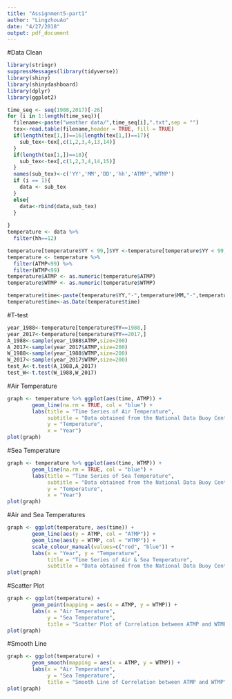 ```yaml
---
title: "Assignment5-part1"
author: "LingzhouAo"
date: "4/27/2018"
output: pdf_document
---
```

#Data Clean
```r
library(stringr)
suppressMessages(library(tidyverse))
library(shiny)
library(shinydashboard)
library(dplyr)
library(ggplot2)

time_seq <- seq(1988,2017)[-26]
for (i in 1:length(time_seq)){
  filename<-paste("weather data/",time_seq[i],".txt",sep = "")
  tex<-read.table(filename,header = TRUE, fill = TRUE)
  if(length(tex[1,])==16|length(tex[1,])==17){
    sub_tex<-tex[,c(1,2,3,4,13,14)]
  }
  if(length(tex[1,])==18){
    sub_tex<-tex[,c(1,2,3,4,14,15)]
  }
  names(sub_tex)<-c('YY','MM','DD','hh','ATMP','WTMP')
  if (i == 1){
    data <- sub_tex
  }
  else{
    data<-rbind(data,sub_tex)
  }
  
}
temperature <- data %>%
  filter(hh==12)

temperature[temperature$YY < 99,]$YY <-temperature[temperature$YY < 99,]$YY + 1900
temperature <- temperature %>%
  filter(ATMP<99) %>%
  filter(WTMP<99)
temperature$ATMP <- as.numeric(temperature$ATMP)
temperature$WTMP <- as.numeric(temperature$WTMP)

temperature$time<-paste(temperature$YY,"-",temperature$MM,"-",temperature$DD,sep = "")
temperature$time<-as.Date(temperature$time)
```

#T-test
```r
year_1988<-temperature[temperature$YY==1988,]
year_2017<-temperature[temperature$YY==2017,]
A_1988<-sample(year_1988$ATMP,size=200)
A_2017<-sample(year_2017$ATMP,size=200)
W_1988<-sample(year_1988$WTMP,size=200)
W_2017<-sample(year_2017$WTMP,size=200)
test_A<-t.test(A_1988,A_2017)
test_W<-t.test(W_1988,W_2017)
```

#Air Temperature
```r
graph <- temperature %>% ggplot(aes(time, ATMP)) +
        geom_line(na.rm = TRUE, col = "blue") +
        labs(title = "Time Series of Air Temperature",
             subtitle = "Data obtained from the National Data Buoy Center",
             y = "Temperature",
             x = "Year")
plot(graph)
```

#Sea Temperature
```r
graph <- temperature %>% ggplot(aes(time, WTMP)) +
        geom_line(na.rm = TRUE, col = "blue") +
        labs(title = "Time Series of Sea Temperature",
             subtitle = "Data obtained from the National Data Buoy Center",
             y = "Temperature",
             x = "Year")
plot(graph)
```

#Air and Sea Temperatures
```r
graph <- ggplot(temperature, aes(time)) + 
        geom_line(aes(y = ATMP, col = "ATMP")) + 
        geom_line(aes(y = WTMP, col = "WTMP")) +
        scale_colour_manual(values=c("red", "blue")) +
        labs(x = "Year", y = "Temperature",
             title = "Time Series of Air & Sea Temperature",
             subtitle = "Data obtained from the National Data Buoy Center")
plot(graph)

```

#Scatter Plot
```r
graph <- ggplot(temperature) + 
        geom_point(mapping = aes(x = ATMP, y = WTMP)) +
        labs(x = "Air Temperature", 
             y = "Sea Temperature",
             title = "Scatter Plot of Correlation between ATMP and WTMP")
plot(graph)
```

#Smooth Line
```r
graph <- ggplot(temperature) + 
        geom_smooth(mapping = aes(x = ATMP, y = WTMP)) +
        labs(x = "Air Temperature", 
             y = "Sea Temperature",
             title = "Smooth Line of Correlation between ATMP and WTMP")
plot(graph)
```

#